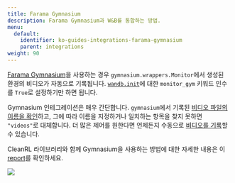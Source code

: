 ---
title: Farama Gymnasium
description: Farama Gymnasium과 W&B를 통합하는 방법.
menu:
  default:
    identifier: ko-guides-integrations-farama-gymnasium
    parent: integrations
weight: 90
---

[Farama Gymnasium](https://gymnasium.farama.org/#)을 사용하는 경우 `gymnasium.wrappers.Monitor`에서 생성된 환경의 비디오가 자동으로 기록됩니다. [`wandb.init`](/ko/ref/python/init)에 대한 `monitor_gym` 키워드 인수를 `True`로 설정하기만 하면 됩니다.

Gymnasium 인테그레이션은 매우 간단합니다. `gymnasium`에서 기록된 [비디오 파일의 이름을 확인](https://github.com/wandb/wandb/blob/c5fe3d56b155655980611d32ef09df35cd336872/wandb/integration/gym/__init__.py#LL69C67-L69C67)하고, 그에 따라 이름을 지정하거나 일치하는 항목을 찾지 못하면 `"videos"`로 대체합니다. 더 많은 제어를 원한다면 언제든지 수동으로 [비디오를 기록](/ko/guides/models/track/log/media)할 수 있습니다.

CleanRL 라이브러리와 함께 Gymnasium을 사용하는 방법에 대한 자세한 내용은 이 [report](https://wandb.ai/raph-test/cleanrltest/reports/Mario-Bros-but-with-AI-Gymnasium-and-CleanRL---Vmlldzo0NTcxNTcw)를 확인하세요.

<Frame>
    <img src="/images/integrations/gymnasium.png"  />
</Frame>

